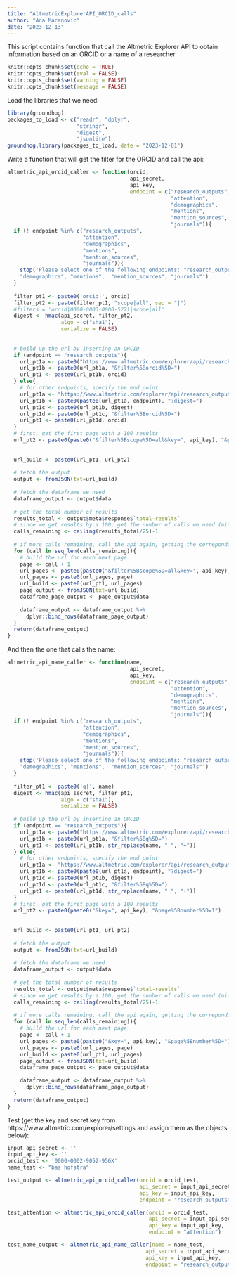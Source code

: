 ```yaml
---
title: "AltmetricExplorerAPI_ORCID_calls"
author: "Ana Macanovic"
date: "2023-12-13"
---
```


This script contains function that call the Altmetric Explorer API to obtain 
information based on an ORCID or a name of a researcher.

```r
knitr::opts_chunk$set(echo = TRUE)
knitr::opts_chunk$set(eval = FALSE)
knitr::opts_chunk$set(warning = FALSE)
knitr::opts_chunk$set(message = FALSE)
```

Load the libraries that we need:
```r
library(groundhog)
packages_to_load <- c("readr", "dplyr", 
                      "stringr",
                      "digest",
                      "jsonlite")
groundhog.library(packages_to_load, date = "2023-12-01")
```


Write a function that will get the filter for the ORCID and call the api:
```r
altmetric_api_orcid_caller <- function(orcid,
                                       api_secret,
                                       api_key,
                                       endpoint = c("research_outputs",
                                                    "attention",
                                                    "demographics",
                                                    "mentions",
                                                    "mention_sources",
                                                    "journals")){
  if (! endpoint %in% c("research_outputs",
                        "attention",
                        "demographics",
                        "mentions",
                        "mention_sources",
                        "journals")){
    stop('Please select one of the following endpoints: "research_outputs", "attention",
    "demographics", "mentions",  "mention_sources", "journals"')
  }
  
  filter_pt1 <- paste0('orcid|', orcid)
  filter_pt2 <- paste(filter_pt1, "scope|all", sep = "|")
  #filters = 'orcid|0000-0003-0800-5271|scope|all'
  digest <- hmac(api_secret, filter_pt2,
                 algo = c("sha1"),
                 serialize = FALSE)
  
  
  # build up the url by inserting an ORCID
  if (endpoint == "research_outputs"){
    url_pt1a <- paste0("https://www.altmetric.com/explorer/api/research_outputs?digest=", digest)
    url_pt1b <- paste0(url_pt1a, "&filter%5Borcid%5D=")
    url_pt1 <- paste0(url_pt1b, orcid)
  } else{
    # for other endpoints, specify the end point
    url_pt1a <- "https://www.altmetric.com/explorer/api/research_outputs/"
    url_pt1b <- paste0(paste0(url_pt1a, endpoint), "?digest=")
    url_pt1c <- paste0(url_pt1b, digest)
    url_pt1d <- paste0(url_pt1c, "&filter%5Borcid%5D=")
    url_pt1 <- paste0(url_pt1d, orcid)
  }
  # first, get the first page with a 100 results
  url_pt2 <- paste0(paste0("&filter%5Bscope%5D=all&key=", api_key), "&page%5Bnumber%5D=1")
  
  
  url_build <- paste0(url_pt1, url_pt2)
  
  # fetch the output
  output <- fromJSON(txt=url_build)
  
  # fetch the dataframe we need
  dataframe_output <- output$data
  
  # get the total number of results
  results_total <- output$meta$response$`total-results`
  # since we get results by a 100, get the number of calls we need (minus the one we made)
  calls_remaining <- ceiling(results_total/25)-1
  
  # if more calls remaining, call the api again, getting the correponding pages:
  for (call in seq_len(calls_remaining)){
    # build the url for each next page
    page <- call + 1
    url_pages <- paste0(paste0("&filter%5Bscope%5D=all&key=", api_key), "&page%5Bnumber%5D=")
    url_pages <- paste0(url_pages, page)
    url_build <- paste0(url_pt1, url_pages)
    page_output <- fromJSON(txt=url_build)
    dataframe_page_output <- page_output$data
    
    dataframe_output <- dataframe_output %>%
      dplyr::bind_rows(dataframe_page_output)
  }
  return(dataframe_output)
}
```

And then the one that calls the name:
```r
altmetric_api_name_caller <- function(name,
                                       api_secret,
                                       api_key,
                                       endpoint = c("research_outputs",
                                                    "attention",
                                                    "demographics",
                                                    "mentions",
                                                    "mention_sources",
                                                    "journals")){
  if (! endpoint %in% c("research_outputs",
                        "attention",
                        "demographics",
                        "mentions",
                        "mention_sources",
                        "journals")){
    stop('Please select one of the following endpoints: "research_outputs", "attention",
    "demographics", "mentions",  "mention_sources", "journals"')
  }
  
  filter_pt1 <- paste0('q|', name)
  digest <- hmac(api_secret, filter_pt1,
                 algo = c("sha1"),
                 serialize = FALSE)
  
  # build up the url by inserting an ORCID
  if (endpoint == "research_outputs"){
    url_pt1a <- paste0("https://www.altmetric.com/explorer/api/research_outputs?digest=", digest)
    url_pt1b <- paste0(url_pt1a, "&filter%5Bq%5D=")
    url_pt1 <- paste0(url_pt1b, str_replace(name, " ", "+"))
  } else{
    # for other endpoints, specify the end point
    url_pt1a <- "https://www.altmetric.com/explorer/api/research_outputs/"
    url_pt1b <- paste0(paste0(url_pt1a, endpoint), "?digest=")
    url_pt1c <- paste0(url_pt1b, digest)
    url_pt1d <- paste0(url_pt1c, "&filter%5Bq%5D=")
    url_pt1 <- paste0(url_pt1d, str_replace(name, " ", "+"))
  }
  # first, get the first page with a 100 results
  url_pt2 <- paste0(paste0("&key=", api_key), "&page%5Bnumber%5D=1")
  
  
  url_build <- paste0(url_pt1, url_pt2)
  
  # fetch the output
  output <- fromJSON(txt=url_build)
  
  # fetch the dataframe we need
  dataframe_output <- output$data
  
  # get the total number of results
  results_total <- output$meta$response$`total-results`
  # since we get results by a 100, get the number of calls we need (minus the one we made)
  calls_remaining <- ceiling(results_total/25)-1
  
  # if more calls remaining, call the api again, getting the correponding pages:
  for (call in seq_len(calls_remaining)){
    # build the url for each next page
    page <- call + 1
    url_pages <- paste0(paste0("&key=", api_key), "&page%5Bnumber%5D=")
    url_pages <- paste0(url_pages, page)
    url_build <- paste0(url_pt1, url_pages)
    page_output <- fromJSON(txt=url_build)
    dataframe_page_output <- page_output$data
    
    dataframe_output <- dataframe_output %>%
      dplyr::bind_rows(dataframe_page_output)
  }
  return(dataframe_output)
}
```


Test (get the key and secret key from https://www.altmetric.com/explorer/settings and assign them as the objects below):
```r
input_api_secret <- ''
input_api_key <- ''
orcid_test <- '0000-0002-9052-956X' 
name_test <- "bas hofstra"

test_output <- altmetric_api_orcid_caller(orcid = orcid_test,
                                          api_secret = input_api_secret,
                                          api_key = input_api_key,
                                          endpoint = "research_outputs")

test_attention <- altmetric_api_orcid_caller(orcid = orcid_test,
                                             api_secret = input_api_secret,
                                             api_key = input_api_key,
                                             endpoint = "attention")

test_name_output <- altmetric_api_name_caller(name = name_test,
                                            api_secret = input_api_secret,
                                            api_key = input_api_key,
                                            endpoint = "research_outputs")
```

